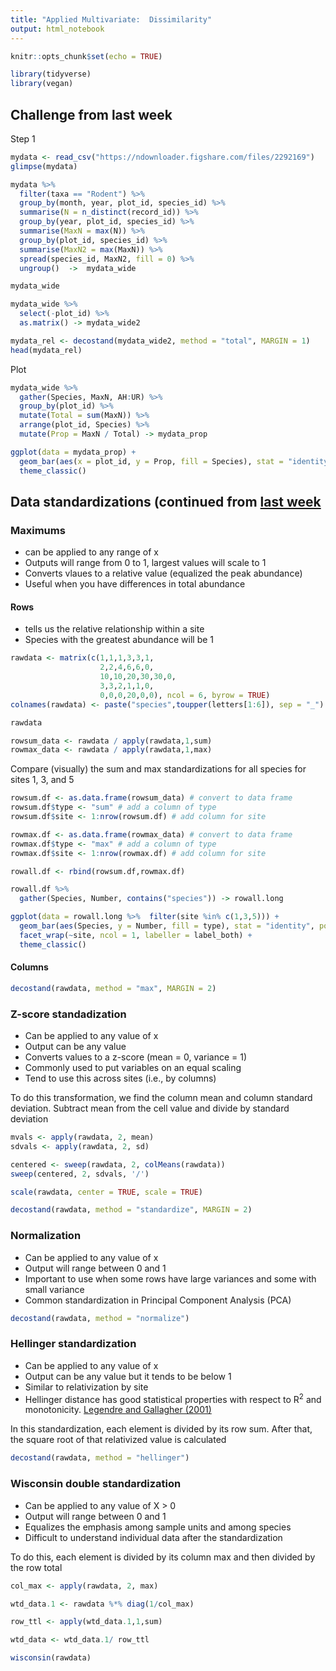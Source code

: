 ---
title: "Applied Multivariate:  Dissimilarity"
output: html_notebook
---

```{r setup, include=FALSE}
knitr::opts_chunk$set(echo = TRUE)
```

```{r message = FALSE}
library(tidyverse)
library(vegan)
```



## Challenge from last week

Step 1

```{r message = FALSE}
mydata <- read_csv("https://ndownloader.figshare.com/files/2292169")
glimpse(mydata)
```



```{r}
mydata %>% 
  filter(taxa == "Rodent") %>% 
  group_by(month, year, plot_id, species_id) %>% 
  summarise(N = n_distinct(record_id)) %>% 
  group_by(year, plot_id, species_id) %>% 
  summarise(MaxN = max(N)) %>% 
  group_by(plot_id, species_id) %>% 
  summarise(MaxN2 = max(MaxN)) %>% 
  spread(species_id, MaxN2, fill = 0) %>%
  ungroup()  ->  mydata_wide

mydata_wide
```

```{r}
mydata_wide %>% 
  select(-plot_id) %>% 
  as.matrix() -> mydata_wide2

mydata_rel <- decostand(mydata_wide2, method = "total", MARGIN = 1)
head(mydata_rel) 
```

Plot

```{r}
mydata_wide %>% 
  gather(Species, MaxN, AH:UR) %>% 
  group_by(plot_id) %>% 
  mutate(Total = sum(MaxN)) %>% 
  arrange(plot_id, Species) %>% 
  mutate(Prop = MaxN / Total) -> mydata_prop
```

```{r}
ggplot(data = mydata_prop) + 
  geom_bar(aes(x = plot_id, y = Prop, fill = Species), stat = "identity", position = "stack") + 
  theme_classic()
```

## Data standardizations (continued from [last week](https://chrischizinski.github.io/SNR_R_Group/2017-09-15-Introtomultivariate)

### Maximums

- can be applied to any range of x
- Outputs will range from 0 to 1, largest values will scale to 1\
- Converts vlaues to a relative value (equalized the peak abundance)
- Useful when you have differences in total abundance 

#### Rows

- tells us the relative relationship within a site
- Species with the greatest abundance will be 1

```{r}
rawdata <- matrix(c(1,1,1,3,3,1,
                    2,2,4,6,6,0,
                    10,10,20,30,30,0,
                    3,3,2,1,1,0,
                    0,0,0,20,0,0), ncol = 6, byrow = TRUE)
colnames(rawdata) <- paste("species",toupper(letters[1:6]), sep = "_")

rawdata

rowsum_data <- rawdata / apply(rawdata,1,sum)
rowmax_data <- rawdata / apply(rawdata,1,max)
```

Compare (visually) the sum and max standardizations for all species for sites 1, 3, and 5

```{r}
rowsum.df <- as.data.frame(rowsum_data) # convert to data frame
rowsum.df$type <- "sum" # add a column of type
rowsum.df$site <- 1:nrow(rowsum.df) # add column for site

rowmax.df <- as.data.frame(rowmax_data) # convert to data frame
rowmax.df$type <- "max" # add a column of type
rowmax.df$site <- 1:nrow(rowmax.df) # add column for site

rowall.df <- rbind(rowsum.df,rowmax.df)

rowall.df %>% 
  gather(Species, Number, contains("species")) -> rowall.long

ggplot(data = rowall.long %>%  filter(site %in% c(1,3,5))) +
  geom_bar(aes(Species, y = Number, fill = type), stat = "identity", position = "dodge") + 
  facet_wrap(~site, ncol = 1, labeller = label_both) + 
  theme_classic()
```

#### Columns

```{r}
decostand(rawdata, method = "max", MARGIN = 2)
```

### Z-score standadization

- Can be applied to any value of x
- Output can be any value
- Converts values to a z-score (mean = 0, variance = 1)
- Commonly used to put variables on an equal scaling 
- Tend to use this across sites (i.e., by columns)

To do this transformation, we find the column mean and column standard deviation. Subtract mean from the cell value and divide by standard deviation

```{r}
mvals <- apply(rawdata, 2, mean)
sdvals <- apply(rawdata, 2, sd)

centered <- sweep(rawdata, 2, colMeans(rawdata))
sweep(centered, 2, sdvals, '/')

scale(rawdata, center = TRUE, scale = TRUE)

decostand(rawdata, method = "standardize", MARGIN = 2)
```

### Normalization 
- Can be applied to any value of x
- Output will range between 0 and 1
- Important to use when some rows have large variances and some with small variance
- Common standardization in Principal Component Analysis (PCA)

```{r}
decostand(rawdata, method = "normalize")
```

### Hellinger standardization 
- Can be applied to any value of x
- Output can be any value but it tends to be below 1
- Similar to relativization by site
- Hellinger distance has good statistical properties with respect to R<sup>2</sup> and monotonicity.  [Legendre and Gallagher (2001)](https://link.springer.com/article/10.1007/s004420100716)

In this standardization, each element is divided by its row sum. After that, the square root of that relativized value is calculated 

```{r}
decostand(rawdata, method = "hellinger")
```

### Wisconsin double standardization

- Can be applied to any value of X > 0
- Output will range between 0 and 1
- Equalizes the emphasis among sample units and among species
- Difficult to understand individual data after the standardization 

To do this, each element is divided by its column max and then divided by the row total

```{r}
col_max <- apply(rawdata, 2, max)

wtd_data.1 <- rawdata %*% diag(1/col_max)

row_ttl <- apply(wtd_data.1,1,sum)

wtd_data <- wtd_data.1/ row_ttl

wisconsin(rawdata)
```

